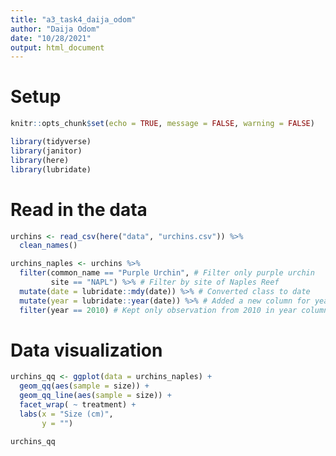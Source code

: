 ```yaml
---
title: "a3_task4_daija_odom"
author: "Daija Odom"
date: "10/28/2021"
output: html_document
---
```


# Setup

```r
knitr::opts_chunk$set(echo = TRUE, message = FALSE, warning = FALSE)

library(tidyverse)
library(janitor)
library(here)
library(lubridate)
```

# Read in the data

```r
urchins <- read_csv(here("data", "urchins.csv")) %>% 
  clean_names()
```

```r
urchins_naples <- urchins %>% 
  filter(common_name == "Purple Urchin", # Filter only purple urchin 
         site == "NAPL") %>% # Filter by site of Naples Reef 
  mutate(date = lubridate::mdy(date)) %>% # Converted class to date
  mutate(year = lubridate::year(date)) %>% # Added a new column for year
  filter(year == 2010) # Kept only observation from 2010 in year column
```

# Data visualization

```r
urchins_qq <- ggplot(data = urchins_naples) +
  geom_qq(aes(sample = size)) +
  geom_qq_line(aes(sample = size)) +
  facet_wrap( ~ treatment) +
  labs(x = "Size (cm)",
       y = "")

urchins_qq
  
```

